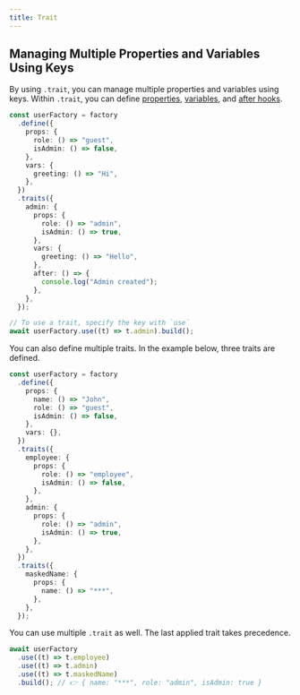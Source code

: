 ```yaml
---
title: Trait
---
```



## Managing Multiple Properties and Variables Using Keys

By using `.trait`, you can manage multiple properties and variables using keys. Within `.trait`, you can define [properties](./property.mdx), [variables](./variable.mdx), and [after hooks](./after-hook.mdx).

```ts
const userFactory = factory
  .define({
    props: {
      role: () => "guest",
      isAdmin: () => false,
    },
    vars: {
      greeting: () => "Hi",
    },
  })
  .traits({
    admin: {
      props: {
        role: () => "admin",
        isAdmin: () => true,
      },
      vars: {
        greeting: () => "Hello",
      },
      after: () => {
        console.log("Admin created");
      },
    },
  });

// To use a trait, specify the key with `use`
await userFactory.use((t) => t.admin).build();
```

You can also define multiple traits. In the example below, three traits are defined.

```ts
const userFactory = factory
  .define({
    props: {
      name: () => "John",
      role: () => "guest",
      isAdmin: () => false,
    },
    vars: {},
  })
  .traits({
    employee: {
      props: {
        role: () => "employee",
        isAdmin: () => false,
      },
    },
    admin: {
      props: {
        role: () => "admin",
        isAdmin: () => true,
      },
    },
  })
  .traits({
    maskedName: {
      props: {
        name: () => "***",
      },
    },
  });
```

You can use multiple `.trait` as well. The last applied trait takes precedence.

```ts
await userFactory
  .use((t) => t.employee)
  .use((t) => t.admin)
  .use((t) => t.maskedName)
  .build(); // 👉 { name: "***", role: "admin", isAdmin: true }
```
